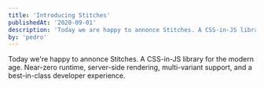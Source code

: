 ```yaml
---
title: 'Introducing Stitches'
publishedAt: '2020-09-01'
description: 'Today we are happy to annonce Stitches. A CSS-in-JS library for the modern age. Near-zero runtime, server-side rendering, multi-variant support, and a best-in-class developer experience.'
by: 'pedro'
---
```


Today we're happy to annonce Stitches. A CSS-in-JS library for the modern age. Near-zero runtime, server-side rendering, multi-variant support, and a best-in-class developer experience.
